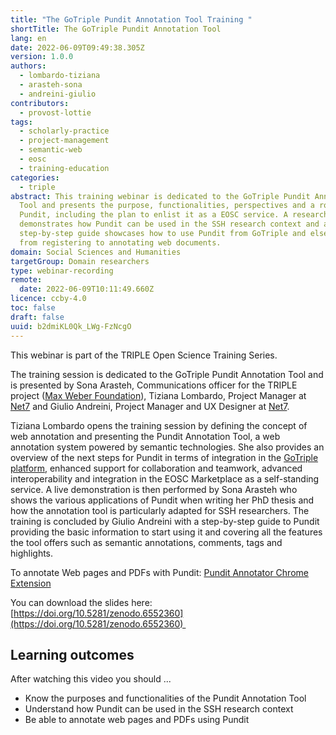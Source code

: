 ```yaml
---
title: "The GoTriple Pundit Annotation Tool Training "
shortTitle: The GoTriple Pundit Annotation Tool
lang: en
date: 2022-06-09T09:49:38.305Z
version: 1.0.0
authors:
  - lombardo-tiziana
  - arasteh-sona
  - andreini-giulio
contributors:
  - provost-lottie
tags:
  - scholarly-practice
  - project-management
  - semantic-web
  - eosc
  - training-education
categories:
  - triple
abstract: This training webinar is dedicated to the GoTriple Pundit Annotation
  Tool and presents the purpose, functionalities, perspectives and a roadmap of
  Pundit, including the plan to enlist it as a EOSC service. A researcher
  demonstrates how Pundit can be used in the SSH research context and a
  step-by-step guide showcases how to use Pundit from GoTriple and elsewhere,
  from registering to annotating web documents.
domain: Social Sciences and Humanities
targetGroup: Domain researchers
type: webinar-recording
remote:
  date: 2022-06-09T10:11:49.660Z
licence: ccby-4.0
toc: false
draft: false
uuid: b2dmiKL0Qk_LWg-FzNcgO
---
```

This webinar is part of the TRIPLE Open Science Training Series.

The training session is dedicated to the GoTriple Pundit Annotation Tool and is presented by Sona Arasteh, Communications officer for the TRIPLE project ([Max Weber Foundation](https://www.maxweberstiftung.de/startseite.html)), Tiziana Lombardo, Project Manager at [Net7](https://www.netseven.it/chi-siamo/) and Giulio Andreini, Project Manager and UX Designer at [Net7](https://www.netseven.it/chi-siamo/).

Tiziana Lombardo opens the training session by defining the concept of web annotation and presenting the Pundit Annotation Tool, a web annotation system powered by semantic technologies. She also provides an overview of the next steps for Pundit in terms of integration in the [GoTriple platform](https://www.gotriple.eu/), enhanced support for collaboration and teamwork, advanced interoperability and integration in the EOSC Marketplace as a self-standing service. A live demonstration is then performed by Sona Arasteh who shows the various applications of Pundit when writing her PhD thesis and how the annotation tool is particularly adapted for SSH researchers. The training is concluded by Giulio Andreini with a step-by-step guide to Pundit providing the basic information to start using it and covering all the features the tool offers such as semantic annotations, comments, tags and highlights. 

To annotate Web pages and PDFs with Pundit: [Pundit Annotator Chrome Extension](https://chrome.google.com/webstore/detail/pundit-annotator/eilojhemeemnpfmailfeiggpgilblaco)

You can download the slides here: [https://doi.org/10.5281/zenodo.6552360](https://doi.org/10.5281/zenodo.6552360) 

## Learning outcomes

After watching this video you should ...

- Know the purposes and functionalities of the Pundit Annotation Tool
- Understand how Pundit can be used in the SSH research context
- Be able to annotate web pages and PDFs using Pundit

<VideoCard provider="youtube" id="DmKT4wktPG4&list=PL2UW3hSUQBFOGDU6ILcVadE18wT72sMO5&index=10" title="The GoTriple Pundit Annotation Tool" subtitle="Click here to view" image="images/capture-d’écran-2022-06-09-à-12.11.15.png" />